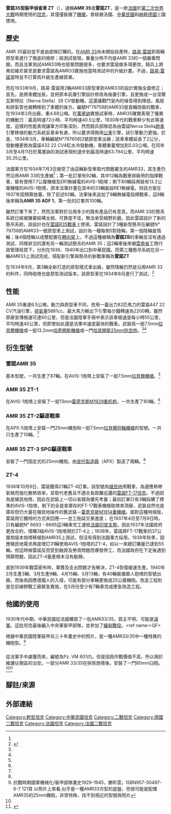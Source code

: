 {{Infobox weapon
 |name=雷諾AMR 35
 |image=File:AMR35 parade.jpg
 |image_size=300px
 |caption=法國陸軍裝甲師的一排AMR35輕戰車隊
 |type=[[小坦克|小坦克]]
 |origin={{FRA}}
 |is_vehicle=yes
 |is_UK=yes
 |service=
 |used_by={{FRA}}<br>{{Flag|納粹德國}}<ref name="Carruthers">{{cite book|author=Bob Carruthers|title=Panzers at War 1939-1942|url=http://books.google.com/books?id=zzBForupwBoC&pg=PT90|publisher=Coda Books Ltd|isbn=978-1-908538-24-6|pages=90|access-date=2014-03-22|archive-date=2014-06-26|archive-url=https://web.archive.org/web/20140626221343/http://books.google.com/books?id=zzBForupwBoC&pg=PT90|dead-url=no}}</ref><br>{{ROC}}
 |wars= [[第二次世界大戰|第二次世界大戰]]
 |designer=
 |spec_label=數據來源：<ref name=B2>{{Cite web|url=http://www.wio.ru/tank/fran-amr35.htm|title=French light recon tank AMR-35|accessdate=2014-03-22|archive-date=2014-03-22|archive-url=https://web.archive.org/web/20140322170224/http://www.wio.ru/tank/fran-amr35.htm|dead-url=no}}</ref>
 |design_date=
 |manufacturer= [[雷諾|雷諾]]
 |unit_cost=
 |production_date= 1936年到1939年
 |number= 加上改進型號187輛
 |variants= ZT 2, ZT 3, ZT 4, ADF 1, YS, YS 2, ZB
 |weight=6.5噸
 |length=3.84米
 |width=1.76米
 |height=1.88米
 |crew=2人
 |armour=13毫米
 |primary_armament=一挺7.5mm[[拉貝爾機槍|拉貝爾機槍]]<br>或一挺13.2mm[[哈奇开斯M1929重机枪|哈奇開斯重機槍]]<br>或一門25mm{{Link-en|哈奇開斯M1938高射炮|25 mm Hotchkiss anti-aircraft gun}}
 |secondary_armament=
 |engine=雷諾4缸[[水冷汽油機|水冷汽油機]]）<ref name="Miller2000">{{cite book|author=David Miller|title=The Illustrated Directory of Tanks of the World|url=http://books.google.com/books?id=Es5Pxu8AGqcC&pg=PA63|year=2000|publisher=Zenith Imprint|isbn=978-0-7603-0892-9|pages=64－65|access-date=2014-03-22|archive-date=2014-06-26|archive-url=https://web.archive.org/web/20140626221337/http://books.google.com/books?id=Es5Pxu8AGqcC&pg=PA63|dead-url=no}}</ref>
 |engine_power=82匹
 |transmission=
 |fuel_capacity=130升
 |pw_ratio=
 |suspension=增強型橡膠橫向彈簧
 |clearance=
 |vehicle_range=200公里
 |speed=55公里/時
}}

'''雷諾35型裝甲偵查車 ZT'''（{{lang-fr|Automitrailleuse de Reconnaissance Renault Modèle 35 Type ZT}}），通稱'''AMR 35'''或'''雷諾ZT'''，是一款[[法國|法國]]於[[第二次世界大戰|第二次世界大戰]]時期使用的[[坦克|坦克]]，其僅僅裝備了[[機槍|機槍]]，曾經被法國、[[中華民國|中華民國]]和[[納粹德國|納粹德國]]三國使用。

==歷史==
AMR 35最初並不是由部隊訂購的。在[[AMR_33|AMR 33]]尚未開始投產時，[[路易·雷諾|路易·雷諾]]對兩輛原型車進行了徹底的檢修；經測試發現，重量分佈不均是AMR 33的一個嚴重問題。而且法軍測試AMR33時也發覺問題很多，也要求雷諾做多項更改，騎兵上將弗拉維尼甚至是要求雷諾為AMR33實施他當時測試中的升級計畫。不過，[[路易·雷諾|路易·雷諾]]當時並不打算爲升級生產線買單。

而在1933年9月，路易·雷諾用2輛AMR33原型車對AMR33的設計實施全面修正；首先，是將車體加長，並把原本前置引擎設計修改為後置引擎，且更換成一台涅爾瓦斯特拉（Nerva Stella）28 CV發動機，這還讓戰鬥室內的噪音得到降低。風扇和排氣管也被轉移到了車體的後方。編號N°79759的AMR33是首輛改裝的戰車，在1934年2月出廠，重4.68公噸。在[[萬塞訥|萬塞訥]]實施試車時，AMR35確實表現了優異的機動力：最高時速72小時、平均時速40.5公里，1930年代的戰車鮮少有此等速度。這樣的性能表現讓軍方印象深刻，然而騎兵部隊認為由雷諾Nerva Stella[[跑車|跑車]]引擎移植的動力系統妥善率有慮，所以要求得換用[[公共汽車|公車]]引擎，該引擎動力更強。於是，1934年3月，車輛編號N°79760的2號原型車出廠；該車車體延長了2公分，發動機更換為雷諾432 22 CV4缸水冷發動機，車體重量增加到5.03公噸。在同年3月至4月11日於萬塞訥的測試表現則退步到最高時速63.794公里、平均時速35.35公里。

法國軍方在1934年7月3日接受了由這輛新型車取代問題叢生的AMR33，其生產仍然沿用AMR 33的生產線<ref name=TE/>；第一批訂單有92輛，其中12輛為戰車排級用的指揮戰車，裝有使用7.7公厘機槍及ER1無線電的AVIS-1砲塔；剩下80輛採用裝有13.2公厘機槍的AVIS-1砲塔，原本法軍計畫在其中的33輛裝設RE1無線電，但該方案在1937年因預算放棄。除了前述92輛，法軍後來追加了8輛無線電指揮戰車，這8輛後來稱為'''AMR 35 ADF 1'''，第一批的訂單共100輛。

雖然訂單下來了，然而法軍對於沿用多少的既有產品仍有意見，而AMR 33的懸吊系統已經被嫌棄結構太弱、可靠度不佳，無法承受越野折磨。因此雷諾設計了新的懸吊系統，該設計也在[[雷諾R35戰車|雷諾R35戰車]]上使用。雷諾設計了3種新型懸吊在編號N° 79758的AMR33一號原型車上測試，設計為一種每側5對陸輪，第一個陸輪是惰輪；後4個陸輪以成雙配置在[[轉向架|轉向架]]上。不過這種被稱為'''雷諾ZB'''的車輛並沒有通過測試，同樣狀況的還有另一輛測試懸吊的AMR 35；這2輛車後來被[[雲南省|雲南省]]工商行政管理局買下，分別在1936、1940年出口到中華民國。而第三種懸吊系統在另一輛AMR33上測試完成，搭配新引擎與懸吊的新戰車稱為'''雷諾ZT'''

在1934年9月，第3輛全新打造的原型樣式車出廠，雖然惰輪仍然是沿用AMR 33的料件，同時砲塔也是原型測試版本。該原型車在1934年8月進行了測試，<ref name=TE>{{Cite web|url=http://www.tanks-encyclopedia.com/ww2/france/Renault_AMR-35.php|title=Renault AMR 35|accessdate=2014-03-22|archive-date=2014-03-22|archive-url=https://web.archive.org/web/20140322170317/http://www.tanks-encyclopedia.com/ww2/france/Renault_AMR-35.php|dead-url=no}}</ref>

==性能==
AMR 35重達6.5公噸，動力與原型車不同，改用一臺出力82匹馬力的雷諾447 22 CV汽油引擎，[[排氣量|排氣量]]5881cc，最大馬力輸出下引擎每分鐘轉速為2200轉。雖然原廠宣傳極速可達60公里，但是法國陸軍手冊中表示該車極速是每小時55公里，平均時速40公里，但即使如此還是法軍中速度最快的戰車。武裝爲一挺7.5mm[[拉貝爾機槍|拉貝爾機槍]]或一挺13.2mm[[哈奇開斯機槍|哈奇開斯機槍]]或一門[[哈其開斯25mm防空炮|哈其開斯25mm防空炮]]。<ref name="Miller2000"/><ref name="Miller2002"/>

==衍生型號==
===雷諾AMR 35===
基本型號，一共生產了87輛。在AVIS-1炮塔上安裝了一挺7.5mm[[拉貝爾機槍|拉貝爾機槍]]。<ref name=TE/>

===AMR 35 ZT-1===
在AVIS-1炮塔上安裝了一挺13mm[[霍奇克斯M1929重机枪|霍奇克斯M1929重机枪]]。一共生產了80輛。<ref name=TE/>

===AMR 35 ZT-2驅逐戰車===
在APX-5炮塔上安裝一門25mm機炮和一挺7.5mm[[拉貝爾機槍|拉貝爾]][[同軸機槍|同軸機槍]]的型號。一共只生產了10輛。<ref name=TE/>

===AMR 35 ZT-3 SPG驅逐戰車===
安裝了一門固定式的25mm機炮。由[[皮托製造廠|皮托製造廠]]（APX）製造了兩輛。<ref name=TE/>

===ZT-4===
1936年10月9日，雷諾獲得21輛ZT-4訂單。該型號為[[殖民地|殖民地]]用戰車，為適應熱帶氣候而強化散熱效率，並取代老舊且不適合長距離巡邏的[[雷諾FT-17坦克|雷諾FT-17坦克]]。不過因為是殖民地用，因此在武裝上一切以省錢為優先考量；最初訂單只有3輛採購了標準的AVIS-1炮塔，剩下的全是拿庫存的FT-17戰車機槍砲塔來頂替，武裝自然也是庫存但仍大量在殖民地操作的舊武裝－[[霍奇克斯M1914重機槍|霍奇克斯M1914重機槍]]。面對這種特規版，雷諾用它獨特的方式來回應——怠工拖延交車進度； 在1937年4月至7月9日時，只有編號N° 6693 - 6695這3輛車完工運抵[[法屬印度支那|法屬印度支那]]。因此1937年法國政府更改合約，增購3組AVIS-1炮塔用於ZT-4上；1938年，雷諾將FT-17戰車的37公厘炮版本炮塔移植到AMR35上測試，但沒有得到法國軍方採用。1938年秋季，因應殖民地需求再度增訂31輛使用AVIS-1炮塔的ZT-4，如以一來總訂購量已達到55輛。但這時候雷諾反而受到融資及勞資問題而爆發停工，而法國政府在下定後遇到預算問題，因此ZT-4量產根本沒有動靜。

直到1939年戰雲密布時，軍費及支出問題才告解決，ZT-4恢復緩速生產。1940年2月生產3輛、3月生產9輛、4月15輛、5月13輛，有40輛裝備單人砲塔的型號出廠。而後為因應德國人的入侵，可能有部分車輛更換成25公厘機砲。改造工程則是在前線野戰工廠緊急實施，在5月份至少有7輛車完成應急改造工程。

==他國的使用==
==={{ROC}}===
1930年代中期，中華民國從法國購買了一批AMR33/35，買主不明，可能是[[滇軍|滇軍]]。這批坦克最後編入中央軍裝甲部隊，並參加了[[緬甸戰役|緬甸戰役]]。<ref name＝QF>{{Cite web |url = http://phtv.ifeng.com/yuanchuang/detail_2013_06/13/26361733_1.shtml |title = 國軍裝甲圖鑒 |accessdate = 2014-03-22 |archive-date = 2014-02-01 |archive-url = https://web.archive.org/web/20140201214013/http://phtv.ifeng.com/yuanchuang/detail_2013_06/13/26361733_1.shtml |dead-url = no }}</ref>根據中華民國陸軍裝甲兵三十年畫史中的照片，是一種AMR33/35中一種特異的機砲型。<ref>抗戰時期國軍機械化/裝甲部隊畫史1929-1945，滕昕雲，ISBN957-30497-6-7 121頁 以照片上來看,似乎是一種AMR33次型的底盤，但很可能是配備AMR35的25mm機砲，非常特殊，找不到相近的型號與照片 </ref>

==={{Flag|納粹德國}}===
從法軍手中虜獲而來，編號為Pz. VM 601(f)。但是因爲作戰價值不高，所以用於維護佔領區的治安。一部分AMR 33/35在拆除炮塔後，安裝了一門80mm臼砲。<ref name="Carruthers"/><ref name="Miller2002">{{cite book|author=David Miller|title=The Great Book of Tanks: The World's Most Important Tanks from World War I to the Present Day|url=http://books.google.com/books?id=ixhBkONdGCEC&pg=PA105|date=1 October 2002|publisher=Zenith Imprint|isbn=978-0-7603-1475-3|pages=105–|access-date=2014-03-22|archive-date=2014-06-26|archive-url=https://web.archive.org/web/20140626221354/http://books.google.com/books?id=ixhBkONdGCEC&pg=PA105|dead-url=no}}</ref>

==腳註/來源==
{{reflist}}
==外部連結==
{{戰車主題}}
{{法国二战及二战前的坦克与装甲车}}

{{中华民国大陆时期坦克与装甲车}}

[[Category:輕型坦克|Category:輕型坦克]]
[[Category:中華民國坦克|Category:中華民國坦克]]
[[Category:二戰坦克|Category:二戰坦克]]
[[Category:德國二戰坦克|Category:德國二戰坦克]]
[[Category:法國坦克|Category:法國坦克]]
[[Category:法國二戰坦克|Category:法國二戰坦克]]